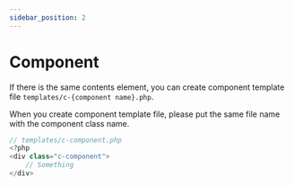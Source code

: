 ```yaml
---
sidebar_position: 2
---
```

# Component

If there is the same contents element, you can create component template file `templates/c-{component name}.php`.

When you create component template file, please put the same file name with the component class name.


```php
// templates/c-component.php
<?php
<div class="c-component">
    // Something
</div>
```
